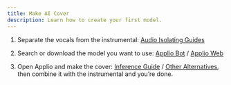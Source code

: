```yaml
---
title: Make AI Cover
description: Learn how to create your first model.
---
```


1. Separate the vocals from the instrumental: [Audio Isolating Guides](/docs/applio/guides/audio-isolating/uvr)

2. Search or download the model you want to use: [Applio Bot](/docs/applio/voice-models/bot) / [Applio Web](https://applio.org/models)

3. Open Applio and make the cover: [Inference Guide](/docs/applio/getting-started/download-models) / [Other Alternatives](/docs/applio/getting-started/other-alternatives), then combine it with the instrumental and you’re done.

